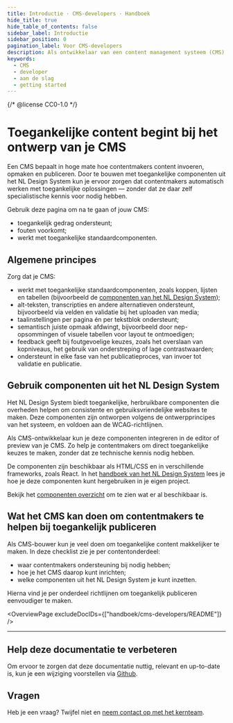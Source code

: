 ```yaml
---
title: Introductie · CMS-developers · Handboek
hide_title: true
hide_table_of_contents: false
sidebar_label: Introductie
sidebar_position: 0
pagination_label: Voor CMS-developers
description: Als ontwikkelaar van een content management systeem (CMS) kun je veel doen om contentmakers te helpen bij het maken van toegankelijke content.
keywords:
  - CMS
  - developer
  - aan de slag
  - getting started
---
```


{/* @license CC0-1.0 */}


# Toegankelijke content begint bij het ontwerp van je CMS

Een CMS bepaalt in hoge mate hoe contentmakers content invoeren, opmaken en publiceren. Door te bouwen met toegankelijke componenten uit het NL Design System kun je ervoor zorgen dat contentmakers automatisch werken met toegankelijke oplossingen — zonder dat ze daar zelf specialistische kennis voor nodig hebben.

Gebruik deze pagina om na te gaan of jouw CMS:

- toegankelijk gedrag ondersteunt;
- fouten voorkomt;
- werkt met toegankelijke standaardcomponenten.

## Algemene principes

Zorg dat je CMS:

- werkt met toegankelijke standaardcomponenten, zoals koppen, lijsten en tabellen (bijvoorbeeld de [componenten van het NL Design System](/componenten/));
- alt-teksten, transcripties en andere alternatieven ondersteunt, bijvoorbeeld via velden en validatie bij het uploaden van media;
- taalinstellingen per pagina én per tekstblok ondersteunt;
- semantisch juiste opmaak afdwingt, bijvoorbeeld door nep-opsommingen of visuele tabellen voor layout te ontmoedigen;
- feedback geeft bij foutgevoelige keuzes, zoals het overslaan van kopniveaus, het gebruik van onderstreping of lage contrastwaarden;
- ondersteunt in elke fase van het publicatieproces, van invoer tot validatie en publicatie.

## Gebruik componenten uit het NL Design System

Het NL Design System biedt toegankelijke, herbruikbare componenten die overheden helpen om consistente en gebruiksvriendelijke websites te maken. Deze componenten zijn ontworpen volgens de ontwerpprincipes van het systeem, en voldoen aan de WCAG-richtlijnen.

Als CMS-ontwikkelaar kun je deze componenten integreren in de editor of preview van je CMS. Zo help je contentmakers om direct toegankelijke keuzes te maken, zonder dat ze technische kennis nodig hebben.

De componenten zijn beschikbaar als HTML/CSS en in verschillende frameworks, zoals React. In het [handboek van het NL Design System](/handboek/introductie/) lees je hoe je deze componenten kunt hergebruiken in je eigen project.

Bekijk het [componenten overzicht](/componenten/) om te zien wat er al beschikbaar is.

## Wat het CMS kan doen om contentmakers te helpen bij toegankelijk publiceren

Als CMS-bouwer kun je veel doen om toegankelijke content makkelijker te maken. In deze checklist zie je per contentonderdeel:

- waar contentmakers ondersteuning bij nodig hebben;
- hoe je het CMS daarop kunt inrichten;
- welke componenten uit het NL Design System je kunt inzetten.

Hierna vind je per onderdeel richtlijnen om toegankelijk publiceren eenvoudiger te maken.

<OverviewPage excludeDocIDs={["handboek/cms-developers/README"]} />

---

## Help deze documentatie te verbeteren

Om ervoor te zorgen dat deze documentatie nuttig, relevant en up-to-date is, kun je een wijziging voorstellen via [Github](https://github.com/nl-design-system/documentatie).

## Vragen

Heb je een vraag? Twijfel niet en [neem contact op met het kernteam](../../project/kernteam.mdx).
